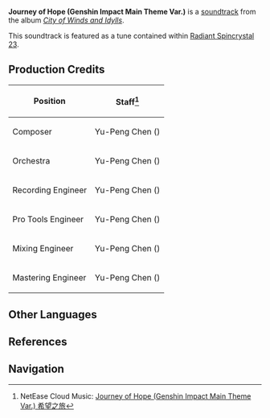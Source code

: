 {{Soundtrack Infobox
|title          = Journey of Hope
|image          = City of Winds and Idylls.png
|album          = City of Winds and Idylls
|disc           = 2
|number         = 46
|featured       =
|featured2      =
|featured3      =
|featured_disc  =
|featured_disc2 =
|featured_disc3 =
|youtube_id     = aeEkatw2Heg
|youtube_time   = 1515
|spotify_id     = 0xEnPzx1ui7b1vZIL9F89t
|played_in      = Mondstadt
|during         = [[Mondstadt]] (Day)
|domain         =
|previous       = A New Day with Hope
|next           = Forlorn Child of Archaic Winds (Dvalin's Nest)
}}
'''Journey of Hope (Genshin Impact Main Theme Var.)''' is a [[soundtrack]] from the album ''[[City of Winds and Idylls]]''.

This soundtrack is featured as a tune contained within [[Radiant Spincrystal 23]].

==Production Credits==
{| class="wikitable" style="text-align:left; height:0.5em"
! Position
! Staff<ref>NetEase Cloud Music: [https://music.163.com/#/song?id=1481392464 Journey of Hope (Genshin Impact Main Theme Var.) 希望之旅]</ref>
|-
! Composer
| Yu-Peng Chen ({{Lang|zh=陈致逸|mini=1}})
|-
! Orchestra
| Yu-Peng Chen ({{Lang|zh=陈致逸|mini=1}})
|-
! Recording Engineer
| Yu-Peng Chen ({{Lang|zh=陈致逸|mini=1}})
|-
! Pro Tools Engineer
| Yu-Peng Chen ({{Lang|zh=陈致逸|mini=1}})
|-
! Mixing Engineer
| Yu-Peng Chen ({{Lang|zh=陈致逸|mini=1}})
|-
! Mastering Engineer
| Yu-Peng Chen ({{Lang|zh=陈致逸|mini=1}})
|}

==Other Languages==
{{Other Languages
|default_hidden = 1
|en      = Journey of Hope
|zhs     = 希望之旅
|zhs_rm  = Xīwàng zhī Lǚ
|zht     = 希望之旅
|zht_rm  = Xīwàng zhī Lǚ
|ja      = 希望の旅
|ja_rm   = Kibou no Tabi
|ko      = Journey of Hope<ref name="RS">{{Ref/Item|Radiant Spincrystal 23|note=Korean, Spanish, French, Russian, Thai, Vietnamese, German, Indonesian, Portuguese}}</ref>
|es      = Journey of Hope<ref name="RS" />
|fr      = Journey of Hope<ref name="RS" />
|ru      = Journey of Hope<ref name="RS" />
|th      = Journey of Hope<ref name="RS" />
|vi      = Hành Trình Hy Vọng<ref name="RS" />
|de      = Journey of Hope<ref name="RS" />
|id      = Journey of Hope<ref name="RS" />
|pt      = Journey of Hope<ref name="RS" />
}}

==References==
{{Reflist}}

==Navigation==
{{Soundtrack Navbox|City of Winds and Idylls}}